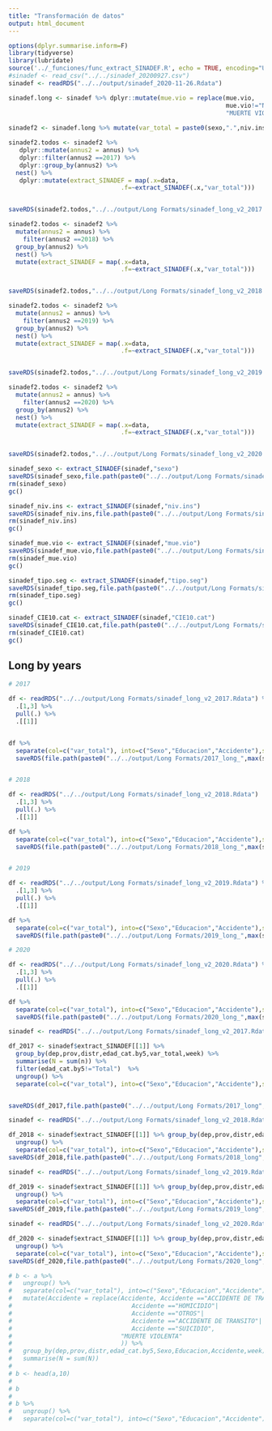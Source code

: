 ```yaml
---
title: "Transformación de datos"
output: html_document
---
```


```r
options(dplyr.summarise.inform=F) 
library(tidyverse)
library(lubridate)
source('../_funciones/func_extract_SINADEF.R', echo = TRUE, encoding="UTF-8")
#sinadef <- read_csv("../../sinadef_20200927.csv")
sinadef <- readRDS("../../output/sinadef_2020-11-26.Rdata")
```




```r
sinadef.long <- sinadef %>% dplyr::mutate(mue.vio = replace(mue.vio,
                                                            mue.vio!="NO REGISTRO/NA",
                                                            "MUERTE VIOLENTA"))
  
sinadef2 <- sinadef.long %>% mutate(var_total = paste0(sexo,".",niv.ins,".",mue.vio) )

sinadef2.todos <- sinadef2 %>%
   dplyr::mutate(annus2 = annus) %>%
   dplyr::filter(annus2 ==2017) %>%
   dplyr::group_by(annus2) %>%
  nest() %>%
   dplyr::mutate(extract_SINADEF = map(.x=data, 
                               .f=~extract_SINADEF(.x,"var_total")))


saveRDS(sinadef2.todos,"../../output/Long Formats/sinadef_long_v2_2017.Rdata")

sinadef2.todos <- sinadef2 %>%
  mutate(annus2 = annus) %>%
    filter(annus2 ==2018) %>%
  group_by(annus2) %>%
  nest() %>%
  mutate(extract_SINADEF = map(.x=data, 
                               .f=~extract_SINADEF(.x,"var_total")))


saveRDS(sinadef2.todos,"../../output/Long Formats/sinadef_long_v2_2018.Rdata")

sinadef2.todos <- sinadef2 %>%
  mutate(annus2 = annus) %>%
    filter(annus2 ==2019) %>%
  group_by(annus2) %>%
  nest() %>%
  mutate(extract_SINADEF = map(.x=data, 
                               .f=~extract_SINADEF(.x,"var_total")))


saveRDS(sinadef2.todos,"../../output/Long Formats/sinadef_long_v2_2019.Rdata")

sinadef2.todos <- sinadef2 %>%
  mutate(annus2 = annus) %>%
    filter(annus2 ==2020) %>%
  group_by(annus2) %>%
  nest() %>%
  mutate(extract_SINADEF = map(.x=data, 
                               .f=~extract_SINADEF(.x,"var_total")))


saveRDS(sinadef2.todos,"../../output/Long Formats/sinadef_long_v2_2020.Rdata")
```

```r
sinadef_sexo <- extract_SINADEF(sinadef,"sexo")
saveRDS(sinadef_sexo,file.path(paste0("../../output/Long Formats/sinadef_longBySex_",max(sinadef$fecha),".Rdata")))
rm(sinadef_sexo)
gc()
```

```r
sinadef_niv.ins <- extract_SINADEF(sinadef,"niv.ins")
saveRDS(sinadef_niv.ins,file.path(paste0("../../output/Long Formats/sinadef_longByNivIns_",max(sinadef$fecha),".Rdata")))
rm(sinadef_niv.ins)
gc()
```

```r
sinadef_mue.vio <- extract_SINADEF(sinadef,"mue.vio")
saveRDS(sinadef_mue.vio,file.path(paste0("../../output/Long Formats/sinadef_longByMueVio_",max(sinadef$fecha),".Rdata")))
rm(sinadef_mue.vio)
gc()
```

```r
sinadef_tipo.seg <- extract_SINADEF(sinadef,"tipo.seg")
saveRDS(sinadef_tipo.seg,file.path(paste0("../../output/Long Formats/sinadef_longByTipoSeg_",max(sinadef$fecha),".Rdata")))
rm(sinadef_tipo.seg)
gc()
```

```r
sinadef_CIE10.cat <- extract_SINADEF(sinadef,"CIE10.cat")
saveRDS(sinadef_CIE10.cat,file.path(paste0("../../output/Long Formats/sinadef_longByCIE10cat_",max(sinadef$fecha),".Rdata")))
rm(sinadef_CIE10.cat)
gc()
```

## Long by years



```r
# 2017

df <- readRDS("../../output/Long Formats/sinadef_long_v2_2017.Rdata") %>% 
  .[1,3] %>% 
  pull(.) %>%
  .[[1]] 


df %>%
  separate(col=c("var_total"), into=c("Sexo","Educacion","Accidente"),sep="[.]") %>%
  saveRDS(file.path(paste0("../../output/Long Formats/2017_long_",max(sinadef$fecha),".Rdata")))


# 2018

df <- readRDS("../../output/Long Formats/sinadef_long_v2_2018.Rdata")  %>% 
  .[1,3] %>% 
  pull(.) %>%
  .[[1]] 

df %>%
  separate(col=c("var_total"), into=c("Sexo","Educacion","Accidente"),sep="[.]") %>%
  saveRDS(file.path(paste0("../../output/Long Formats/2018_long_",max(sinadef$fecha),".Rdata")))


# 2019

df <- readRDS("../../output/Long Formats/sinadef_long_v2_2019.Rdata") %>% 
  .[1,3] %>% 
  pull(.) %>%
  .[[1]] 

df %>%
  separate(col=c("var_total"), into=c("Sexo","Educacion","Accidente"),sep="[.]") %>%
  saveRDS(file.path(paste0("../../output/Long Formats/2019_long_",max(sinadef$fecha),".Rdata")))

# 2020

df <- readRDS("../../output/Long Formats/sinadef_long_v2_2020.Rdata") %>% 
  .[1,3] %>% 
  pull(.) %>%
  .[[1]] 

df %>%
  separate(col=c("var_total"), into=c("Sexo","Educacion","Accidente"),sep="[.]") %>%
  saveRDS(file.path(paste0("../../output/Long Formats/2020_long_",max(sinadef$fecha),".Rdata")))
```



```r
sinadef <- readRDS("../../output/Long Formats/sinadef_long_v2_2017.Rdata")

df_2017 <- sinadef$extract_SINADEF[[1]] %>% 
  group_by(dep,prov,distr,edad_cat.by5,var_total,week) %>% 
  summarise(N = sum(n)) %>% 
  filter(edad_cat.by5!="Total")  %>% 
  ungroup() %>%
  separate(col=c("var_total"), into=c("Sexo","Educacion","Accidente"),sep="[.]")


saveRDS(df_2017,file.path(paste0("../../output/Long Formats/2017_long",".Rdata")))
```

```r
sinadef <- readRDS("../../output/Long Formats/sinadef_long_v2_2018.Rdata")

df_2018 <- sinadef$extract_SINADEF[[1]] %>% group_by(dep,prov,distr,edad_cat.by5,var_total,week) %>% summarise(N = sum(n)) %>% filter(edad_cat.by5!="Total")  %>% 
  ungroup() %>%
  separate(col=c("var_total"), into=c("Sexo","Educacion","Accidente"),sep="[.]")
saveRDS(df_2018,file.path(paste0("../../output/Long Formats/2018_long",".Rdata")))
```

```r
sinadef <- readRDS("../../output/Long Formats/sinadef_long_v2_2019.Rdata")

df_2019 <- sinadef$extract_SINADEF[[1]] %>% group_by(dep,prov,distr,edad_cat.by5,var_total,week) %>% summarise(N = sum(n)) %>% filter(edad_cat.by5!="Total")  %>% 
  ungroup() %>%
  separate(col=c("var_total"), into=c("Sexo","Educacion","Accidente"),sep="[.]")
saveRDS(df_2019,file.path(paste0("../../output/Long Formats/2019_long",".Rdata")))
```

```r
sinadef <- readRDS("../../output/Long Formats/sinadef_long_v2_2020.Rdata")

df_2020 <- sinadef$extract_SINADEF[[1]] %>% group_by(dep,prov,distr,edad_cat.by5,var_total,week) %>% summarise(N = sum(n)) %>% filter(edad_cat.by5!="Total")  %>% 
  ungroup() %>%
  separate(col=c("var_total"), into=c("Sexo","Educacion","Accidente"),sep="[.]")
saveRDS(df_2020,file.path(paste0("../../output/Long Formats/2020_long",".Rdata")))
```






```r
# b <- a %>% 
#   ungroup() %>%
#   separate(col=c("var_total"), into=c("Sexo","Educacion","Accidente"),sep="[.]") %>%
#   mutate(Accidente = replace(Accidente, Accidente =="ACCIDENTE DE TRABAJO" |
#                                 Accidente =="HOMICIDIO"|
#                                 Accidente =="OTROS"|
#                                 Accidente =="ACCIDENTE DE TRANSITO"|
#                                 Accidente =="SUICIDIO",
#                              "MUERTE VIOLENTA"
#                              )) %>%
#   group_by(dep,prov,distr,edad_cat.by5,Sexo,Educacion,Accidente,week)%>% 
#   summarise(N = sum(N))
# 
# b <- head(a,10)
# 
# b
# 
# b %>% 
#   ungroup() %>%
#   separate(col=c("var_total"), into=c("Sexo","Educacion","Accidente"),sep="[.]")

```

